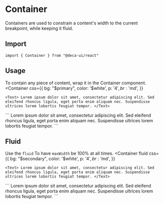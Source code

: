 
# Container
Containers are used to constrain a content's width to the current breakpoint, while keeping it fluid.

## Import
```
import { Container } from "@deca-ui/react"
```

## Usage
To contain any piece of content, wrap it in the Container component.
<ComponentWrapper>
  <Container
    css={{
      bg: "$primary",
      color: '$white',
      p: '$4',
      br: '$md',
    }}
  >
    <Text> Lorem ipsum dolor sit amet, consectetur adipiscing elit. Sed eleifend rhoncus ligula, eget porta enim aliquam nec. Suspendisse ultrices lorem lobortis feugiat tempor. </Text>
  </Container>
</ComponentWrapper>
```
  <Container
    css={{
      bg: "$primary",
      color: '$white',
      p: '$4',
      br: '$md',
    }}
  >
    <Text>
      Lorem ipsum dolor sit amet, consectetur adipiscing elit.
      Sed eleifend rhoncus ligula, eget porta enim aliquam nec.
      Suspendisse ultrices lorem lobortis feugiat tempor.
    </Text>
  </Container>
```

## Fluid
Use the `fluid` To have `maxWidth` be 100% at all times.
<ComponentWrapper>
  <Container
    fluid
    css={{
      bg: "$secondary",
      color: '$white',
      p: '$4',
      br: '$md',
    }}
  >
    <Text> Lorem ipsum dolor sit amet, consectetur adipiscing elit. Sed eleifend rhoncus ligula, eget porta enim aliquam nec. Suspendisse ultrices lorem lobortis feugiat tempor. </Text>
  </Container>
</ComponentWrapper>
```
  <Container
    fluid
    css={{
      bg: "$secondary",
      color: '$white',
      p: '$4',
      br: '$md',
    }}
  >
    <Text>
      Lorem ipsum dolor sit amet, consectetur adipiscing elit.
      Sed eleifend rhoncus ligula, eget porta enim aliquam nec.
      Suspendisse ultrices lorem lobortis feugiat tempor.
    </Text>
  </Container>
```
